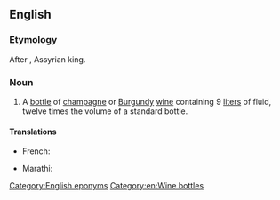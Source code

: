 ==English==

===Etymology===
After {{w|Shalmaneser V|Salmanazar}}, Assyrian king.

===Noun===
{{en-noun}}

# A [[bottle]] of [[champagne]] or [[Burgundy]] [[wine]] containing 9 [[liter]]s of fluid, twelve times the volume of a standard bottle.

====Translations====
{{trans-top|bottle of champagne or Burgundy wine}}
* French: {{t+|fr|salmanazar|m}}
{{trans-mid}}
* Marathi: {{t|mr|साल्मानाजार|f}}
{{trans-bottom}}

[[Category:English eponyms]]
[[Category:en:Wine bottles]]